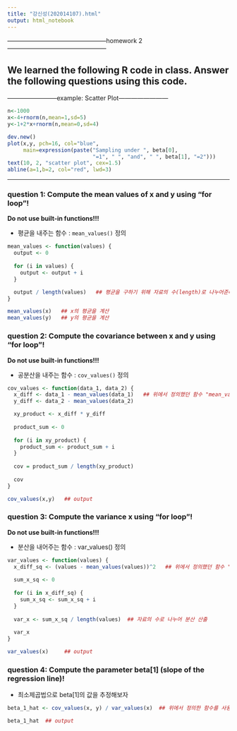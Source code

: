 ```yaml
---
title: "강신성(202014107).html"
output: html_notebook
---
```


------------------------------------------------homework 2------------------------------------------------

## We learned the following R code in class. Answer the following questions using this code.

------------------------example: Scatter Plot------------------------

```r
n<-1000
x<-4+rnorm(n,mean=1,sd=5)
y<-1+2*x+rnorm(n,mean=0,sd=4)

dev.new()
plot(x,y, pch=16, col="blue", 
     main=expression(paste("Sampling under ", beta[0], 
                           "=1", " ", "and", " ", beta[1], "=2")))
text(10, 2, "scatter plot", cex=1.5)
abline(a=1,b=2, col="red", lwd=3)
```

------------------------------------------------------------------------

### **question 1: Compute the mean values of x and y using "for loop"!**

**Do not use built-in functions!!!**

-   평균을 내주는 함수 : `mean_values()` 정의

```r
mean_values <- function(values) {
  output <- 0
  
  for (i in values) {
    output <- output + i
  }

  output / length(values)   ## 평균을 구하기 위해 자료의 수(length)로 나누어준다.
}

mean_values(x)   ## x의 평균을 계산
mean_values(y)   ## y의 평균을 계산
```

### **question 2: Compute the covariance between x and y using "for loop"!**

**Do not use built-in functions!!!**

-   공분산을 내주는 함수 : `cov_values()` 정의

```r
cov_values <- function(data_1, data_2) {
  x_diff <- data_1 - mean_values(data_1)   ## 위에서 정의했던 함수 "mean_values()" 사용
  y_diff <- data_2 - mean_values(data_2)

  xy_product <- x_diff * y_diff
  
  product_sum <- 0
  
  for (i in xy_product) {
    product_sum <- product_sum + i
  }
  
  cov = product_sum / length(xy_product)
  
  cov
}

cov_values(x,y)   ## output
```

### **question 3: Compute the variance x using "for loop"!**

**Do not use built-in functions!!!**

-   분산을 내어주는 함수 : var_values() 정의

```r
var_values <- function(values) {
  x_diff_sq <- (values - mean_values(values))^2   ## 위에서 정의했던 함수 "mean_values()" 사용하여 차의 제곱 행렬 생성
  
  sum_x_sq <- 0
  
  for (i in x_diff_sq) {
    sum_x_sq <- sum_x_sq + i
  }
  
  var_x <- sum_x_sq / length(values)  ## 자료의 수로 나누어 분산 산출
  
  var_x
}

var_values(x)     ## output
```

### **question 4: Compute the parameter beta[1] (slope of the regression line)!**

-   최소제곱법으로 beta[1]의 값을 추정해보자

```r
beta_1_hat <- cov_values(x, y) / var_values(x)  ## 위에서 정의한 함수를 사용 : x와 y의 공분산 / x의 분산

beta_1_hat  ## output
```


